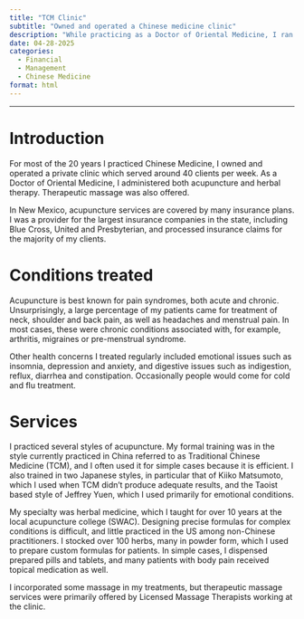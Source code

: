 ```yaml
---
title: "TCM Clinic"
subtitle: "Owned and operated a Chinese medicine clinic"
description: "While practicing as a Doctor of Oriental Medicine, I ran a clinic which offered acupuncture, massage, and herbal therapy which served private and insured patients."
date: 04-28-2025
categories: 
  - Financial
  - Management
  - Chinese Medicine
format: html
---
```


---

# Introduction

For most of the 20 years I practiced Chinese Medicine, I owned and operated a private clinic which served around 40 clients per week. As a Doctor of Oriental Medicine, I administered both acupuncture and herbal therapy. Therapeutic massage was also offered.

In New Mexico, acupuncture services are covered by many insurance plans. I was a provider for the largest insurance companies in the state, including Blue Cross, United and Presbyterian, and processed insurance claims for the majority of my clients.

# Conditions treated

Acupuncture is best known for pain syndromes, both acute and chronic. Unsurprisingly, a large percentage of my patients came for treatment of neck, shoulder and back pain, as well as headaches and menstrual pain. In most cases, these were chronic conditions associated with, for example, arthritis, migraines or pre-menstrual syndrome. 

Other health concerns I treated regularly included emotional issues such as insomnia, depression and anxiety, and digestive issues such as indigestion, reflux, diarrhea and constipation. Occasionally people would come for cold and flu treatment.

# Services

I practiced several styles of acupuncture. My formal training was in the style currently practiced in China referred to as Traditional Chinese Medicine (TCM), and I often used it for simple cases because it is efficient. I also trained in two Japanese styles, in particular that of Kiiko Matsumoto, which I used when TCM didn't produce adequate results, and the Taoist based style of Jeffrey Yuen, which I used primarily for emotional conditions.

My specialty was herbal medicine, which I taught for over 10 years at the local acupuncture college (SWAC). Designing precise formulas for complex conditions is difficult, and little practiced in the US among non-Chinese practitioners. I stocked over 100 herbs, many in powder form, which I used to prepare custom formulas for patients. In simple cases, I dispensed prepared pills and tablets, and many patients with body pain received topical medication as well.

I incorporated some massage in my treatments, but therapeutic massage services were primarily offered by Licensed Massage Therapists working at the clinic.
